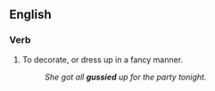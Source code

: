 ==English==

===Verb===
{{en-verb|guss|i|ed}}

# {{cattag|archaic|slang}} To decorate, or dress up in a fancy manner.
#:''She got all '''gussied''' up for the party tonight.''